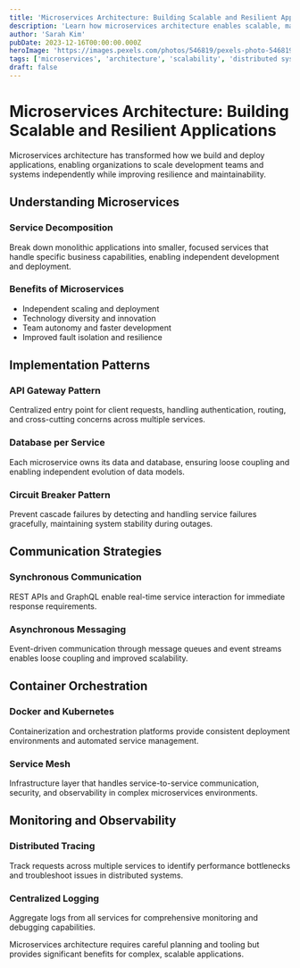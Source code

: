 ```yaml
---
title: 'Microservices Architecture: Building Scalable and Resilient Applications'
description: 'Learn how microservices architecture enables scalable, maintainable applications through service decomposition and distributed system design principles.'
author: 'Sarah Kim'
pubDate: 2023-12-16T00:00:00.000Z
heroImage: 'https://images.pexels.com/photos/546819/pexels-photo-546819.jpeg?auto=compress&cs=tinysrgb&w=1260&h=750&dpr=1'
tags: ['microservices', 'architecture', 'scalability', 'distributed systems']
draft: false
---
```


# Microservices Architecture: Building Scalable and Resilient Applications

Microservices architecture has transformed how we build and deploy applications, enabling organizations to scale development teams and systems independently while improving resilience and maintainability.

## Understanding Microservices

### Service Decomposition
Break down monolithic applications into smaller, focused services that handle specific business capabilities, enabling independent development and deployment.

### Benefits of Microservices
- Independent scaling and deployment
- Technology diversity and innovation
- Team autonomy and faster development
- Improved fault isolation and resilience

## Implementation Patterns

### API Gateway Pattern
Centralized entry point for client requests, handling authentication, routing, and cross-cutting concerns across multiple services.

### Database per Service
Each microservice owns its data and database, ensuring loose coupling and enabling independent evolution of data models.

### Circuit Breaker Pattern
Prevent cascade failures by detecting and handling service failures gracefully, maintaining system stability during outages.

## Communication Strategies

### Synchronous Communication
REST APIs and GraphQL enable real-time service interaction for immediate response requirements.

### Asynchronous Messaging
Event-driven communication through message queues and event streams enables loose coupling and improved scalability.

## Container Orchestration

### Docker and Kubernetes
Containerization and orchestration platforms provide consistent deployment environments and automated service management.

### Service Mesh
Infrastructure layer that handles service-to-service communication, security, and observability in complex microservices environments.

## Monitoring and Observability

### Distributed Tracing
Track requests across multiple services to identify performance bottlenecks and troubleshoot issues in distributed systems.

### Centralized Logging
Aggregate logs from all services for comprehensive monitoring and debugging capabilities.

Microservices architecture requires careful planning and tooling but provides significant benefits for complex, scalable applications.